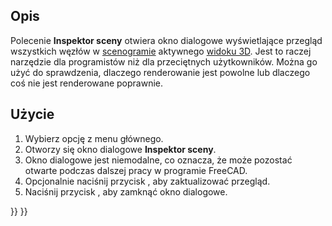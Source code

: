 <languages/>

{{Docnav
|[[Std_DemoMode/pl|Widok obrotowy]]
|[[Std_DependencyGraph/pl|Graf zależności]]
|[[Std_Tools_Menu/pl|Std: Menu Przybory]]
|IconL=Std_DemoMode.svg
|IconR=Std_DependencyGraph.svg
|IconC=Freecad.svg
}}

{{GuiCommand/pl
|Name=Std SceneInspector
|Name/pl=Std: Inspektor sceny
|MenuLocation=Przybory → Inspektor sceny
|Workbenches=wszystkie
}}

<span id="Description"></span>
==Opis==

Polecenie '''Inspektor sceny''' otwiera okno dialogowe wyświetlające przegląd wszystkich węzłów w [[Scenegraph/pl|scenogramie]] aktywnego [[3D_view/pl|widoku 3D]]. Jest to raczej narzędzie dla programistów niż dla przeciętnych użytkowników. Można go użyć do sprawdzenia, dlaczego renderowanie jest powolne lub dlaczego coś nie jest renderowane poprawnie.

<span id="Usage"></span>
==Użycie==

# Wybierz opcję {{MenuCommand|Przybory → [[Image:Std_SceneInspector.svg|16px]] Inspektor sceny}} z menu głównego.
# Otworzy się okno dialogowe '''Inspektor sceny'''.
# Okno dialogowe jest niemodalne, co oznacza, że może pozostać otwarte podczas dalszej pracy w programie FreeCAD.
# Opcjonalnie naciśnij przycisk {{Button|Odśwież}}, aby zaktualizować przegląd.
# Naciśnij przycisk {{Button|Zamknij}}, aby zamknąć okno dialogowe.


{{Docnav
|[[Std_DemoMode/pl|Widok obrotowy]]
|[[Std_DependencyGraph/pl|Graf zależności]]
|[[Std_Tools_Menu/pl|Std: Menu Przybory]]
|IconL=Std_DemoMode.svg
|IconR=Std_DependencyGraph.svg
|IconC=Freecad.svg
}}

{{Std_Base_navi{{#translation:}}}}
{{Userdocnavi{{#translation:}}}}